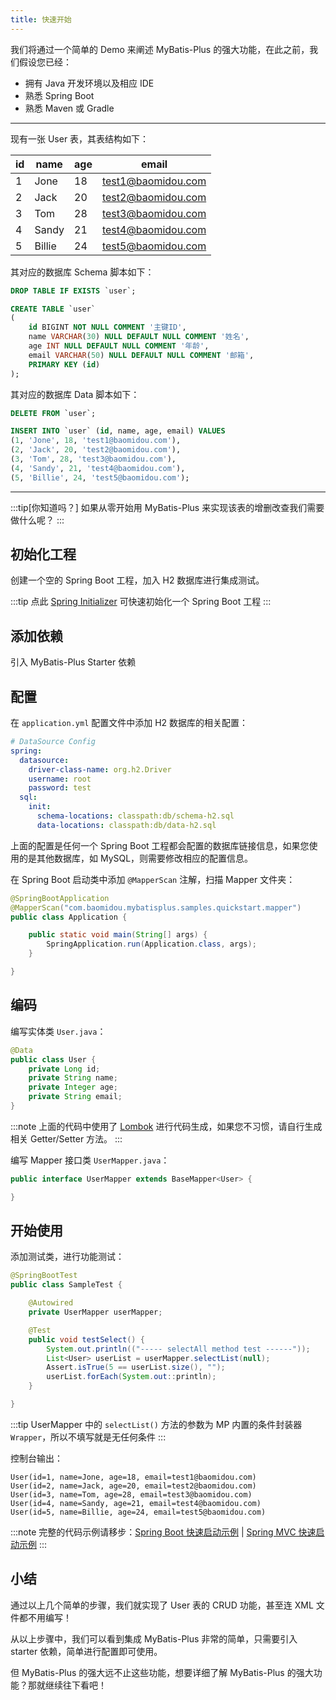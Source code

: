 ```yaml
---
title: 快速开始
---
```



我们将通过一个简单的 Demo 来阐述 MyBatis-Plus 的强大功能，在此之前，我们假设您已经：

- 拥有 Java 开发环境以及相应 IDE
- 熟悉 Spring Boot
- 熟悉 Maven 或 Gradle

---

现有一张 User 表，其表结构如下：

| id  | name   | age | email              |
| --- | ------ | --- | ------------------ |
| 1   | Jone   | 18  | test1@baomidou.com |
| 2   | Jack   | 20  | test2@baomidou.com |
| 3   | Tom    | 28  | test3@baomidou.com |
| 4   | Sandy  | 21  | test4@baomidou.com |
| 5   | Billie | 24  | test5@baomidou.com |

其对应的数据库 Schema 脚本如下：

```sql
DROP TABLE IF EXISTS `user`;

CREATE TABLE `user`
(
    id BIGINT NOT NULL COMMENT '主键ID',
    name VARCHAR(30) NULL DEFAULT NULL COMMENT '姓名',
    age INT NULL DEFAULT NULL COMMENT '年龄',
    email VARCHAR(50) NULL DEFAULT NULL COMMENT '邮箱',
    PRIMARY KEY (id)
);
```

其对应的数据库 Data 脚本如下：

```sql
DELETE FROM `user`;

INSERT INTO `user` (id, name, age, email) VALUES
(1, 'Jone', 18, 'test1@baomidou.com'),
(2, 'Jack', 20, 'test2@baomidou.com'),
(3, 'Tom', 28, 'test3@baomidou.com'),
(4, 'Sandy', 21, 'test4@baomidou.com'),
(5, 'Billie', 24, 'test5@baomidou.com');
```

---

:::tip[你知道吗？]
如果从零开始用 MyBatis-Plus 来实现该表的增删改查我们需要做什么呢？
:::

## 初始化工程

创建一个空的 Spring Boot 工程，加入 H2 数据库进行集成测试。

:::tip
点此 [Spring Initializer](https://start.spring.io/#!type=maven-project&language=java&platformVersion=3.1.8&packaging=jar&jvmVersion=17&groupId=com.example&artifactId=demo&name=demo&description=Demo%20project%20for%20Spring%20Boot&packageName=com.example.demo&dependencies=h2) 可快速初始化一个 Spring Boot 工程
:::

## 添加依赖

引入 MyBatis-Plus Starter 依赖

<LastedDependency groupId="com.baomidou" artifactId="mybatis-plus-boot-starter" />


## 配置

在 `application.yml` 配置文件中添加 H2 数据库的相关配置：

```yaml
# DataSource Config
spring:
  datasource:
    driver-class-name: org.h2.Driver
    username: root
    password: test
  sql:
    init:
      schema-locations: classpath:db/schema-h2.sql
      data-locations: classpath:db/data-h2.sql
```

上面的配置是任何一个 Spring Boot 工程都会配置的数据库链接信息，如果您使用的是其他数据库，如 MySQL，则需要修改相应的配置信息。

在 Spring Boot 启动类中添加 `@MapperScan` 注解，扫描 Mapper 文件夹：

```java {2}
@SpringBootApplication
@MapperScan("com.baomidou.mybatisplus.samples.quickstart.mapper")
public class Application {

    public static void main(String[] args) {
        SpringApplication.run(Application.class, args);
    }

}
```

## 编码

编写实体类 `User.java`：

```java
@Data
public class User {
    private Long id;
    private String name;
    private Integer age;
    private String email;
}
```

:::note
上面的代码中使用了 [Lombok](https://www.projectlombok.org/) 进行代码生成，如果您不习惯，请自行生成相关 Getter/Setter 方法。
:::


编写 Mapper 接口类 `UserMapper.java`：

```java
public interface UserMapper extends BaseMapper<User> {

}
```

## 开始使用

添加测试类，进行功能测试：

```java
@SpringBootTest
public class SampleTest {

    @Autowired
    private UserMapper userMapper;

    @Test
    public void testSelect() {
        System.out.println(("----- selectAll method test ------"));
        List<User> userList = userMapper.selectList(null);
        Assert.isTrue(5 == userList.size(), "");
        userList.forEach(System.out::println);
    }

}
```

:::tip
UserMapper 中的 `selectList()` 方法的参数为 MP 内置的条件封装器 `Wrapper`，所以不填写就是无任何条件
:::

控制台输出：

```log
User(id=1, name=Jone, age=18, email=test1@baomidou.com)
User(id=2, name=Jack, age=20, email=test2@baomidou.com)
User(id=3, name=Tom, age=28, email=test3@baomidou.com)
User(id=4, name=Sandy, age=21, email=test4@baomidou.com)
User(id=5, name=Billie, age=24, email=test5@baomidou.com)
```

:::note
完整的代码示例请移步：[Spring Boot 快速启动示例](https://github.com/baomidou/mybatis-plus-samples/tree/master/mybatis-plus-sample-quickstart) | [Spring MVC 快速启动示例](https://github.com/baomidou/mybatis-plus-samples/tree/master/mybatis-plus-sample-quickstart-springmvc)
:::

## 小结

通过以上几个简单的步骤，我们就实现了 User 表的 CRUD 功能，甚至连 XML 文件都不用编写！

从以上步骤中，我们可以看到集成 MyBatis-Plus 非常的简单，只需要引入 starter 依赖，简单进行配置即可使用。

但 MyBatis-Plus 的强大远不止这些功能，想要详细了解 MyBatis-Plus 的强大功能？那就继续往下看吧！
